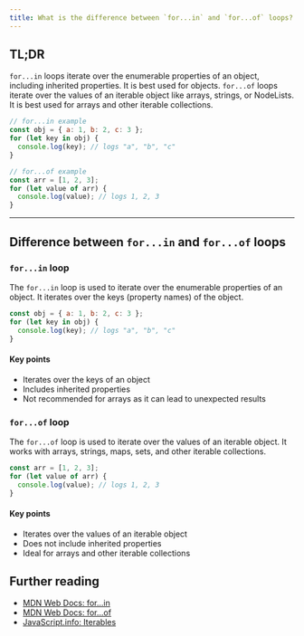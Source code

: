 ```yaml
---
title: What is the difference between `for...in` and `for...of` loops?
---
```


## TL;DR

`for...in` loops iterate over the enumerable properties of an object, including inherited properties. It is best used for objects. `for...of` loops iterate over the values of an iterable object like arrays, strings, or NodeLists. It is best used for arrays and other iterable collections.

```javascript
// for...in example
const obj = { a: 1, b: 2, c: 3 };
for (let key in obj) {
  console.log(key); // logs "a", "b", "c"
}

// for...of example
const arr = [1, 2, 3];
for (let value of arr) {
  console.log(value); // logs 1, 2, 3
}
```

---

## Difference between `for...in` and `for...of` loops

### `for...in` loop

The `for...in` loop is used to iterate over the enumerable properties of an object. It iterates over the keys (property names) of the object.

```javascript
const obj = { a: 1, b: 2, c: 3 };
for (let key in obj) {
  console.log(key); // logs "a", "b", "c"
}
```

#### Key points

- Iterates over the keys of an object
- Includes inherited properties
- Not recommended for arrays as it can lead to unexpected results

### `for...of` loop

The `for...of` loop is used to iterate over the values of an iterable object. It works with arrays, strings, maps, sets, and other iterable collections.

```javascript
const arr = [1, 2, 3];
for (let value of arr) {
  console.log(value); // logs 1, 2, 3
}
```

#### Key points

- Iterates over the values of an iterable object
- Does not include inherited properties
- Ideal for arrays and other iterable collections

## Further reading

- [MDN Web Docs: for...in](https://developer.mozilla.org/en-US/docs/Web/JavaScript/Reference/Statements/for...in)
- [MDN Web Docs: for...of](https://developer.mozilla.org/en-US/docs/Web/JavaScript/Reference/Statements/for...of)
- [JavaScript.info: Iterables](https://javascript.info/iterable)

